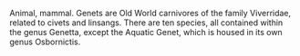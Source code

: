 {{wikify}}

Animal, mammal. Genets are Old World carnivores of the family Viverridae, related to civets and linsangs. There are ten species, all contained within the genus Genetta, except the Aquatic Genet, which is housed in its own genus Osbornictis.